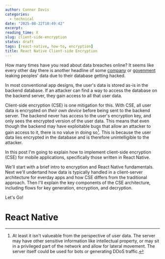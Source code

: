 ```yaml
---
author: Connor Davis
categories:
  - technical
date: "2025-08-22T10:49:42"
excerpt:
reading_time: X
slug: client-side-encryption
status: draft
tags: [react-native, how-to, encryption]
title: React Native Client-side Encryption
---
```


How many times have you read about data breaches online? It seems like every other day there is another
headline of some [company](https://www.nbcnews.com/tech/social-media/tea-app-hacked-13000-photos-leaked-4chan-call-action-rcna221139)
or [govenment](https://www.csoonline.com/article/566509/the-opm-hack-explained-bad-security-practices-meet-chinas-captain-america.html)
leaking peoples' data due to their database getting hacked.

In most conventional app designs, the user's data is stored as-is in the backend database. If an attacker
can find a way to access the database on the backend server, they gain access to all that user data.

Client-side encryption (CSE) is one mitigation for this. With CSE, all user data is encrypted on _their own device_
before being sent to the backend server. The backend never has access to the user's encryption key, and only sees
the encrypted version of the user data. This means that even though the backend may have exploitable bugs that allow an
attacker to gain access to it, there is no value in doing so[^1]. This is because the user data lies encrypted in the database
and is therefore unintelligible to the attacker.

In this post I'm going to explain how to implement client-side encryption (CSE) for mobile applications, specifically those
written in React Native.

We'll start with a brief intro to encryption and React Native fundamentals. Next we'll undertand how data is
typically handled in a client-server architecture for everday apps and how CSE differs
from the traditional approach. Then I'll explain the key components of the CSE architecture,
including flows for key generation, encryption, and decryption.

Let's Go!

# React Native

[^1]:
    At least it isn't valueable from the perspective of user data. The server may have other sensitive information like
    intellectual property, or may sit in a privileged part of the network and allow for lateral movement.
    The server itself could be used for bots or generating DDoS traffic.
